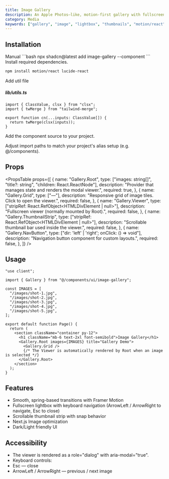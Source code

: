 ```yaml
---
title: Image Gallery
description: An Apple Photos–like, motion-first gallery with fullscreen viewer, scrollable thumbnail strip, and keyboard navigation.
category: Media
keywords: ["gallery", "image", "lightbox", "thumbnails", "motion/react"]
---
```


<CodePreview name="image-gallery" />

## Installation

<CodeTabs>

<TabsList>
  <TabsTrigger value="cli">
    <Shadcn />
  </TabsTrigger>
  <TabsTrigger value="manual">Manual</TabsTrigger>
</TabsList>

<TabsContent value="cli">
```bash
npx shadcn@latest add image-gallery --component
```
</TabsContent> <TabsContent value="manual"> <Steps>
<Step>Install required dependencies.</Step>

```bash
npm install motion/react lucide-react
```

<Step>Add util file</Step>

##### lib/utils.ts

```tsx
import { ClassValue, clsx } from "clsx";
import { twMerge } from "tailwind-merge";

export function cn(...inputs: ClassValue[]) {
  return twMerge(clsx(inputs));
}
```

<Step>Add the component source to your project.</Step>

<ComponentSource name="image-gallery" title="components/ui/image-gallery.tsx" />
<Step>
  Adjust import paths to match your project's alias setup (e.g. @/components).
</Step>

</Steps> </TabsContent> </CodeTabs>

## Props

<PropsTable
  props={[
    {
      name: "Gallery.Root",
      type: ["images: string[]", "title?: string", "children: React.ReactNode"],
      description: "Provider that manages state and renders the modal viewer.",
      required: true,
    },
    {
      name: "Gallery.Grid",
      type: ["—"],
      description: "Responsive grid of image tiles. Click to open the viewer.",
      required: false,
    },
    {
      name: "Gallery.Viewer",
      type: ["stripRef: React.RefObject<HTMLDivElement | null>"],
      description: "Fullscreen viewer (normally mounted by Root).",
      required: false,
    },
    {
      name: "Gallery.ThumbnailStrip",
      type: ["stripRef: React.RefObject<HTMLDivElement | null>"],
      description: "Scrollable thumbnail bar used inside the viewer.",
      required: false,
    },
    {
      name: "Gallery.NavButton",
      type: ["dir: 'left' | 'right'; onClick: () => void"],
      description: "Navigation button component for custom layouts.",
      required: false,
    },
  ]}
/>

## Usage

```tsx
"use client";

import { Gallery } from "@/components/ui/image-gallery";

const IMAGES = [
  "/images/shot-1.jpg",
  "/images/shot-2.jpg",
  "/images/shot-3.jpg",
  "/images/shot-4.jpg",
  "/images/shot-5.jpg",
];

export default function Page() {
  return (
    <section className="container py-12">
      <h1 className="mb-6 text-2xl font-semibold">Image Gallery</h1>
      <Gallery.Root images={IMAGES} title="Gallery Demo">
        <Gallery.Grid />
        {/* The Viewer is automatically rendered by Root when an image is selected */}
      </Gallery.Root>
    </section>
  );
}
```

## Features

- Smooth, spring-based transitions with Framer Motion
- Fullscreen lightbox with keyboard navigation (ArrowLeft / ArrowRight to navigate, Esc to close)
- Scrollable thumbnail strip with snap behavior
- Next.js Image optimization
- Dark/Light friendly UI

## Accessibility

- The viewer is rendered as a role="dialog" with aria-modal="true".
- Keyboard controls:
- Esc — close
- ArrowLeft / ArrowRight — previous / next image
